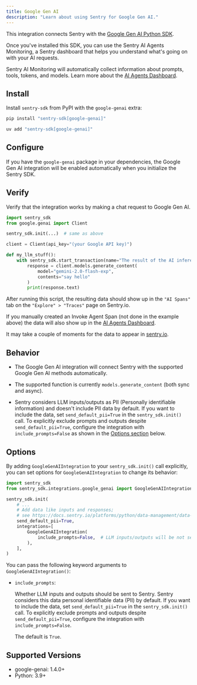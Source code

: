 ```yaml
---
title: Google Gen AI
description: "Learn about using Sentry for Google Gen AI."
---
```


This integration connects Sentry with the [Google Gen AI Python SDK](https://github.com/googleapis/python-genai).

Once you've installed this SDK, you can use the Sentry AI Agents Monitoring, a Sentry dashboard that helps you understand what's going on with your AI requests.

Sentry AI Monitoring will automatically collect information about prompts, tools, tokens, and models. Learn more about the [AI Agents Dashboard](/product/insights/ai/agents).

## Install

Install `sentry-sdk` from PyPI with the `google-genai` extra:

```bash {tabTitle:pip}
pip install "sentry-sdk[google-genai]"
```

```bash {tabTitle:uv}
uv add "sentry-sdk[google-genai]"
```

## Configure

If you have the `google-genai` package in your dependencies, the Google Gen AI integration will be enabled automatically when you initialize the Sentry SDK.

<PlatformContent includePath="getting-started-config" />

## Verify

Verify that the integration works by making a chat request to Google Gen AI.

```python
import sentry_sdk
from google.genai import Client

sentry_sdk.init(...)  # same as above

client = Client(api_key="(your Google API key)")

def my_llm_stuff():
    with sentry_sdk.start_transaction(name="The result of the AI inference"):
        response = client.models.generate_content(
            model="gemini-2.0-flash-exp",
            contents="say hello"
        )
        print(response.text)
```

After running this script, the resulting data should show up in the `"AI Spans"` tab on the `"Explore" > "Traces"` page on Sentry.io.

If you manually created an <PlatformLink to="/tracing/instrumentation/custom-instrumentation/ai-agents-module/#invoke-agent-span">Invoke Agent Span</PlatformLink> (not done in the example above) the data will also show up in the [AI Agents Dashboard](/product/insights/ai/agents).

It may take a couple of moments for the data to appear in [sentry.io](https://sentry.io).

## Behavior

- The Google Gen AI integration will connect Sentry with the supported Google Gen AI methods automatically.

- The supported function is currently `models.generate_content` (both sync and async).

- Sentry considers LLM inputs/outputs as PII (Personally identifiable information) and doesn't include PII data by default. If you want to include the data, set `send_default_pii=True` in the `sentry_sdk.init()` call. To explicitly exclude prompts and outputs despite `send_default_pii=True`, configure the integration with `include_prompts=False` as shown in the [Options section](#options) below.

## Options

By adding `GoogleGenAIIntegration` to your `sentry_sdk.init()` call explicitly, you can set options for `GoogleGenAIIntegration` to change its behavior:

```python
import sentry_sdk
from sentry_sdk.integrations.google_genai import GoogleGenAIIntegration

sentry_sdk.init(
    # ...
    # Add data like inputs and responses;
    # see https://docs.sentry.io/platforms/python/data-management/data-collected/ for more info
    send_default_pii=True,
    integrations=[
        GoogleGenAIIntegration(
            include_prompts=False,  # LLM inputs/outputs will be not sent to Sentry, despite send_default_pii=True
        ),
    ],
)
```

You can pass the following keyword arguments to `GoogleGenAIIntegration()`:

- `include_prompts`:

  Whether LLM inputs and outputs should be sent to Sentry. Sentry considers this data personal identifiable data (PII) by default. If you want to include the data, set `send_default_pii=True` in the `sentry_sdk.init()` call. To explicitly exclude prompts and outputs despite `send_default_pii=True`, configure the integration with `include_prompts=False`.

  The default is `True`.

## Supported Versions

- google-genai: 1.4.0+
- Python: 3.9+
